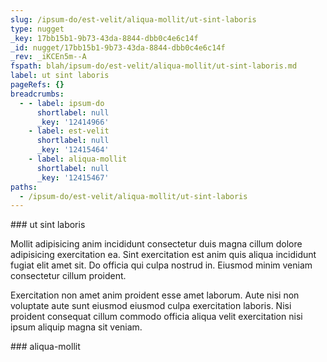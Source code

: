 ```yaml
---
slug: /ipsum-do/est-velit/aliqua-mollit/ut-sint-laboris
type: nugget
_key: 17bb15b1-9b73-43da-8844-dbb0c4e6c14f
_id: nugget/17bb15b1-9b73-43da-8844-dbb0c4e6c14f
_rev: _iKCEn5m--A
fspath: blah/ipsum-do/est-velit/aliqua-mollit/ut-sint-laboris.md
label: ut sint laboris
pageRefs: {}
breadcrumbs:
  - - label: ipsum-do
      shortlabel: null
      _key: '12414966'
    - label: est-velit
      shortlabel: null
      _key: '12415464'
    - label: aliqua-mollit
      shortlabel: null
      _key: '12415467'
paths:
  - /ipsum-do/est-velit/aliqua-mollit/ut-sint-laboris
---
```


<NuggetArea>
<Nugget slug="/ipsum-do/est-velit/aliqua-mollit/ut-sint-laboris" type="nugget" _key="17bb15b1-9b73-43da-8844-dbb0c4e6c14f" _id="nugget/17bb15b1-9b73-43da-8844-dbb0c4e6c14f" _rev="_iKCEn5m--A" fspath="blah/ipsum-do/est-velit/aliqua-mollit/ut-sint-laboris.md" label="ut sint laboris" paths="/ipsum-do/est-velit/aliqua-mollit/ut-sint-laboris">
<NuggetBody>
### ut sint laboris

Mollit adipisicing anim incididunt consectetur duis magna cillum dolore adipisicing exercitation ea. Sint exercitation est anim quis aliqua incididunt fugiat elit amet sit. Do officia qui culpa nostrud in. Eiusmod minim veniam consectetur cillum proident.

Exercitation non amet anim proident esse amet laborum. Aute nisi non voluptate aute sunt eiusmod eiusmod culpa exercitation laboris. Nisi proident consequat cillum commodo officia aliqua velit exercitation nisi ipsum aliquip magna sit veniam.

</NuggetBody>
<Breadcrumbs>
<Crumbs>
<Crumb _key="12414966" label="ipsum-do" /><Crumb _key="12415464" label="est-velit" /><Crumb _key="12415467" label="aliqua-mollit" />
</Crumbs>
</Breadcrumbs>
</Nugget>

<NuggetsInbound>
</NuggetsInbound>
<NuggetsOutbound>
</NuggetsOutbound>
</NuggetArea>
<PassagesInbound>
<Passage direction="inbound" type="passage" _key="12415467" _id="passage/12415467" _rev="_iKCEn5i--B" label="aliqua-mollit" passage="aliqua-mollit" fspath="blah/ipsum-do/est-velit/aliqua-mollit" paths="/ipsum-do/est-velit/aliqua-mollit" slug="/ipsum-do/est-velit/aliqua-mollit">
<NuggetBody>
### aliqua-mollit

</NuggetBody>
<Breadcrumbs>
<Crumbs>
<Crumb _key="12414966" label="ipsum-do" /><Crumb _key="12415464" label="est-velit" />
</Crumbs>
</Breadcrumbs>
</Passage>

</PassagesInbound>
<PassagesOutbound>
</PassagesOutbound>